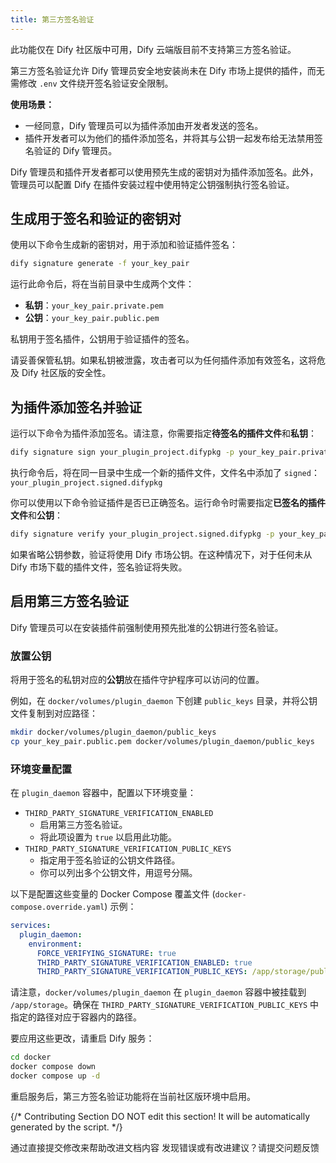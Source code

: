 ```yaml
---
title: 第三方签名验证
---
```


<Warning>
此功能仅在 Dify 社区版中可用，Dify 云端版目前不支持第三方签名验证。
</Warning>

第三方签名验证允许 Dify 管理员安全地安装尚未在 Dify 市场上提供的插件，而无需修改 `.env` 文件绕开签名验证安全限制。

**使用场景：**

* 一经同意，Dify 管理员可以为插件添加由开发者发送的签名。
* 插件开发者可以为他们的插件添加签名，并将其与公钥一起发布给无法禁用签名验证的 Dify 管理员。

Dify 管理员和插件开发者都可以使用预先生成的密钥对为插件添加签名。此外，管理员可以配置 Dify 在插件安装过程中使用特定公钥强制执行签名验证。

## 生成用于签名和验证的密钥对

使用以下命令生成新的密钥对，用于添加和验证插件签名：

```bash
dify signature generate -f your_key_pair
```

运行此命令后，将在当前目录中生成两个文件：

* **私钥**：`your_key_pair.private.pem`
* **公钥**：`your_key_pair.public.pem`

私钥用于签名插件，公钥用于验证插件的签名。

<Warning>请妥善保管私钥。如果私钥被泄露，攻击者可以为任何插件添加有效签名，这将危及 Dify 社区版的安全性。</Warning>

## 为插件添加签名并验证

运行以下命令为插件添加签名。请注意，你需要指定**待签名的插件文件**和**私钥**：

```bash
dify signature sign your_plugin_project.difypkg -p your_key_pair.private.pem
```

执行命令后，将在同一目录中生成一个新的插件文件，文件名中添加了 `signed`：`your_plugin_project.signed.difypkg`

你可以使用以下命令验证插件是否已正确签名。运行命令时需要指定**已签名的插件文件**和**公钥**：

```bash
dify signature verify your_plugin_project.signed.difypkg -p your_key_pair.public.pem
```

<Info>如果省略公钥参数，验证将使用 Dify 市场公钥。在这种情况下，对于任何未从 Dify 市场下载的插件文件，签名验证将失败。</Info>

## 启用第三方签名验证

Dify 管理员可以在安装插件前强制使用预先批准的公钥进行签名验证。

### 放置公钥

将用于签名的私钥对应的**公钥**放在插件守护程序可以访问的位置。

例如，在 `docker/volumes/plugin_daemon` 下创建 `public_keys` 目录，并将公钥文件复制到对应路径：

```bash
mkdir docker/volumes/plugin_daemon/public_keys
cp your_key_pair.public.pem docker/volumes/plugin_daemon/public_keys
```

### 环境变量配置

在 `plugin_daemon` 容器中，配置以下环境变量：

* `THIRD_PARTY_SIGNATURE_VERIFICATION_ENABLED`
  * 启用第三方签名验证。
  * 将此项设置为 `true` 以启用此功能。
* `THIRD_PARTY_SIGNATURE_VERIFICATION_PUBLIC_KEYS`
  * 指定用于签名验证的公钥文件路径。
  * 你可以列出多个公钥文件，用逗号分隔。

以下是配置这些变量的 Docker Compose 覆盖文件 (`docker-compose.override.yaml`) 示例：

```yaml
services:
  plugin_daemon:
    environment:
      FORCE_VERIFYING_SIGNATURE: true
      THIRD_PARTY_SIGNATURE_VERIFICATION_ENABLED: true
      THIRD_PARTY_SIGNATURE_VERIFICATION_PUBLIC_KEYS: /app/storage/public_keys/your_key_pair.public.pem
```

<Info>请注意，`docker/volumes/plugin_daemon` 在 `plugin_daemon` 容器中被挂载到 `/app/storage`。确保在 `THIRD_PARTY_SIGNATURE_VERIFICATION_PUBLIC_KEYS` 中指定的路径对应于容器内的路径。</Info>

要应用这些更改，请重启 Dify 服务：

```bash
cd docker
docker compose down
docker compose up -d
```

重启服务后，第三方签名验证功能将在当前社区版环境中启用。

{/*
Contributing Section
DO NOT edit this section!
It will be automatically generated by the script.
*/}

<CardGroup cols="2">
    <Card
        title="编辑此页面"
        icon="pen-to-square"
        href="https://github.com/langgenius/dify-docs-mintlify/edit/main/zh-hans/plugins/publish-plugins/signing-plugins-for-third-party-signature-verification.mdx"
    >
        通过直接提交修改来帮助改进文档内容
    </Card>
    <Card
        title="提交问题"
        icon="github"
        href="https://github.com/langgenius/dify-docs-mintlify/issues/new?title=文档问题%3A%20ng-plugins-for-third-party-signature-verificat&body=%23%23%20问题描述%0A%3C%21--%20请简要描述您发现的问题%20--%3E%0A%0A%23%23%20页面链接%0Ahttps%3A%2F%2Fgithub.com%2Flanggenius%2Fdify-docs-mintlify%2Fblob%2Fmain%2Fzh-hans/plugins/publish-plugins%2Fsigning-plugins-for-third-party-signature-verification.mdx%0A%0A%23%23%20建议修改%0A%3C%21--%20如果有具体的修改建议，请在此说明%20--%3E%0A%0A%3C%21--%20感谢您对文档质量的关注！%20--%3E"
    >
        发现错误或有改进建议？请提交问题反馈
    </Card>
</CardGroup>
